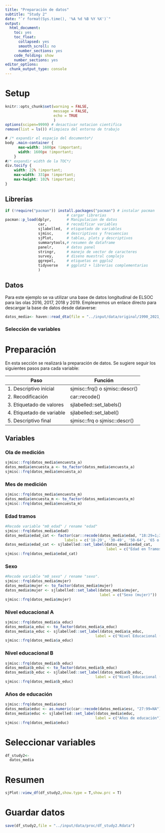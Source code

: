 ```yaml
---
title: "Preparación de datos"
subtitle: "Study 2"
date: "`r format(Sys.time(), '%A %d %B %Y %X')`"
output: 
  html_document: 
    toc: yes
    toc_float:
      collapsed: yes
      smooth_scroll: no
      number_sections: yes
    code_folding: show  
    number_sections: yes
editor_options: 
  chunk_output_type: console
---
```


# Setup

```r
knitr::opts_chunk$set(warning = FALSE, 
                      message = FALSE, 
                      echo = TRUE 
                      )
options(scipen=9999) # desactivar notacion cientifica
remove(list = ls()) #limpieza del entorno de trabajo
```

```css
# /* expandir el espacio del documento*/
body .main-container {
      max-width: 1600px !important;
      width: 1600px !important;
    }
#/* expandir width de la TOC*/
div.tocify {
    width: 22% !important;
    max-width: 331px !important;
    max-height: 102% !important;
}
```

## Librerías

```r
if (!require("pacman")) install.packages("pacman") # instalar pacman
                            # cargar librerias
pacman::p_load(dplyr,       # Manipulacion de datos 
               car,         # recodificar variables
               sjlabelled,  # etiquetado de variables
               sjmisc,      # descriptivos y frecuencias
               sjPlot,      # tablas, plots y descriptivos
               summarytools,# resumen de dataframe
               panelr,      # datos panel 
               stringr,     # manejo de vector de caracteres
               survey,      # diseno muestral complejo
               ggrepel,     # etiquetas en ggplo2
               tidyverse    # ggplot2 + librerias complementarias
               )
```

## Datos

Para este ejemplo se va utilizar una base de datos longitudinal de ELSOC para las olas 2016, 2017, 2018 y 2019. Emplearemos un enlace directo para descargar la base de datos desde dataverse:

```r
datos_media<- haven::read_dta(file = "../input/data/original/1990_2021_r.dta")
```

### Selección de variables



# Preparación

En esta sección se realizará la preparación de datos. Se sugiere seguir los siguientes pasos para cada variable:

| Paso                      | Función                         |
|---------------------------|---------------------------------|
| 1. Descriptivo inicial    | sjmisc::frq() o sjmisc::descr() |
| 2. Recodificación         | car::recode()                   |
| 3. Etiquetado de valores  | sjlabelled::set_labels()        |
| 4. Etiquetado de variable | sjlabelled::set_label()         |
| 5. Descriptivo final      | sjmisc::frq o sjmisc::descr()   |

## Variables 

### Ola de medición

```r
sjmisc::frq(datos_media$encuesta_a)
datos_media$encuesta_a <- to_factor(datos_media$encuesta_a)
sjmisc::frq(datos_media$encuesta_a)
```


### Mes de medición
```r
sjmisc::frq(datos_media$encuesta_m)
datos_media$encuesta_m <- to_factor(datos_media$encuesta_m)
sjmisc::frq(datos_media$encuesta_m)
```

### Edad tramos

```r
#Recode variable "m0_edad" / rename "edad"
sjmisc::frq(datos_media$edad)
datos_media$edad_cat <- factor(car::recode(datos_media$edad, "18:29=1;30:49=2;50:64=3;65:150=4"),
                           labels = c('18-29', '30-49', '50-64', '65 o más'))
datos_media$edad_cat <- sjlabelled::set_label(datos_media$edad_cat, 
                                              label = c("Edad en Tramos")) 
sjmisc::frq(datos_media$edad_cat)
```

### Sexo

```r
#Recode variable "m0_sexo" / rename "sexo".
sjmisc::frq(datos_media$mujer)
datos_media$mujer <- to_factor(datos_media$mujer)
datos_media$mujer <- sjlabelled::set_label(datos_media$mujer, 
                                           label = c("Sexo (mujer)"))
sjmisc::frq(datos_media$mujer)
```

### Nivel educacional A

```r
sjmisc::frq(datos_media$a_educ)
datos_media$a_educ <- to_factor(datos_media$a_educ)
datos_media$a_educ <- sjlabelled::set_label(datos_media$a_educ, 
                                         label = c("Nivel Educacional (tramos) - 94 a 19"))
sjmisc::frq(datos_media$a_educ)
```

### Nivel educacional B

```r
sjmisc::frq(datos_media$b_educ)
datos_media$b_educ <- to_factor(datos_media$b_educ)
datos_media$b_educ <- sjlabelled::set_label(datos_media$b_educ, 
                                         label = c("Nivel Educacional (tramos) - 90 a 19"))
sjmisc::frq(datos_media$b_educ)
```


### Años de educación
```r
sjmisc::frq(datos_media$esc)
datos_media$educ <- as.numeric(car::recode(datos_media$esc, "27:99=NA"))
datos_media$educ <- sjlabelled::set_label(datos_media$educ, 
                                         label = c("Años de educación"))
sjmisc::frq(datos_media$educ)
```


# Seleccionar variables

```r
df_study2<- 
  datos_media 
```

# Resumen 

```r
sjPlot::view_df(df_study2,show.type = T,show.prc = T)
```

# Guardar datos

```r
save(df_study2,file = "../input/data/proc/df_study2.Rdata")
```



